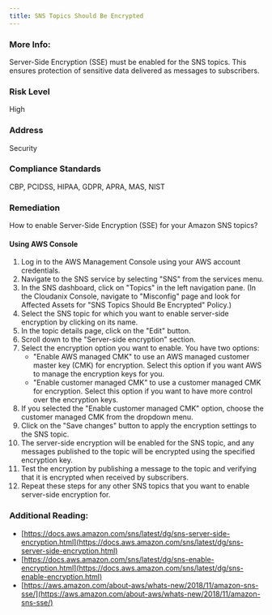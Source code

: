 ```yaml
---
title: SNS Topics Should Be Encrypted
---
```


### More Info:

Server-Side Encryption (SSE) must be enabled for the SNS topics. This ensures protection of sensitive data delivered as messages to subscribers.

### Risk Level

High

### Address

Security

### Compliance Standards

CBP, PCIDSS, HIPAA, GDPR, APRA, MAS, NIST

### Remediation

How to enable Server-Side Encryption (SSE) for your Amazon SNS topics?

#### Using AWS Console

1. Log in to the AWS Management Console using your AWS account credentials.
2. Navigate to the SNS service by selecting "SNS" from the services menu.
3. In the SNS dashboard, click on "Topics" in the left navigation pane.
    (In the Cloudanix Console, navigate to "Misconfig" page and look for Affected Assets for "SNS Topics Should Be Encrypted" Policy.)
4. Select the SNS topic for which you want to enable server-side encryption by clicking on its name.
5. In the topic details page, click on the "Edit" button.
6. Scroll down to the "Server-side encryption" section.
7. Select the encryption option you want to enable. You have two options:
   - "Enable AWS managed CMK" to use an AWS managed customer master key (CMK) for encryption. Select this option if you want AWS to manage the encryption keys for you.
   - "Enable customer managed CMK" to use a customer managed CMK for encryption. Select this option if you want to have more control over the encryption keys.
8. If you selected the "Enable customer managed CMK" option, choose the customer managed CMK from the dropdown menu.
9. Click on the "Save changes" button to apply the encryption settings to the SNS topic.
10. The server-side encryption will be enabled for the SNS topic, and any messages published to the topic will be encrypted using the specified encryption key.
11. Test the encryption by publishing a message to the topic and verifying that it is encrypted when received by subscribers.
12. Repeat these steps for any other SNS topics that you want to enable server-side encryption for.

### Additional Reading:

- [https://docs.aws.amazon.com/sns/latest/dg/sns-server-side-encryption.html](https://docs.aws.amazon.com/sns/latest/dg/sns-server-side-encryption.html)
- [https://docs.aws.amazon.com/sns/latest/dg/sns-enable-encryption.html](https://docs.aws.amazon.com/sns/latest/dg/sns-enable-encryption.html)
- [https://aws.amazon.com/about-aws/whats-new/2018/11/amazon-sns-sse/](https://aws.amazon.com/about-aws/whats-new/2018/11/amazon-sns-sse/)
